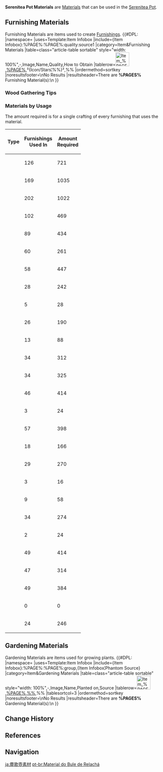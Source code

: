 {{Terminology Infobox
|image = Item Fabric.png
|type  = Item Types
}}
'''Serenitea Pot Materials''' are [[Materials]] that can be used in the [[Serenitea Pot]].

==Furnishing Materials==
{{Main|Creation}}
Furnishing Materials are items used to create [[Furnishings]].
{{#DPL:
|namespace=
|uses=Template:Item Infobox
|include={Item Infobox}:%PAGE%:%PAGE%:quality:source1
|category=Item&Furnishing Materials
|table=class="article-table sortable" style="width: 100%",-,Image,Name,Quality,How to Obtain
|tablerow=[[File:Item %PAGE%.png|45x45px]],[[%PAGE%]],²{Icon/Stars¦%%}²,%%
|ordermethod=sortkey
|noresultsfooter=\nNo Results
|resultsheader=There are '''%PAGES%''' Furnishing Material(s):\n
}}

===Wood Gathering Tips===
{{See also|Wood}}
{{Transclude|Wood|Cutting Trees}}

===Materials by Usage===
The amount required is for a single crafting of every furnishing that uses the material.
{| class="article-table tdl1 sortable alternating-colors-table align-center"
! Type
! Furnishings<br>Used In
! Amount<br>Required
|-
| {{Item|Iron Chunk}} || 126 || 721
|-
| {{Item|White Iron Chunk}} || 169 || 1035
|-
| {{Item|Fabric}} || 202 || 1022
|-
| {{Item|Red Dye}} || 102 || 469
|-
| {{Item|Blue Dye}} || 89 || 434
|-
| {{Item|Yellow Dye}} || 60 || 261
|-
| {{Item|Adhigama Wood}} || 58 || 447
|-
| {{Item|Aralia Wood}} || 28 || 242
|-
| {{Item|Ash Wood}} || 5 || 28
|-
| {{Item|Athel Wood}} || 26 || 190
|-
| {{Item|Bamboo Segment}} || 13 || 88
|-
| {{Item|Birch Wood}} || 34 || 312
|-
| {{Item|Brightwood}} || 34 || 325
|-
| {{Item|Cuihua Wood}} || 46 || 414
|-
| {{Item|Cypress Wood}} || 3 || 24
|-
| {{Item|Fir Wood}} || 57 || 398
|-
| {{Item|Fragrant Cedar Wood}} || 18 || 166
|-
| {{Item|Karmaphala Wood}} || 29 || 270
|-
| {{Item|Linden Wood}} || 3 || 16
|-
| {{Item|Mallow Wood}} || 9 || 58
|-
| {{Item|Maple Wood}} || 34 || 274
|-
| {{Item|Mountain Date Wood}} || 2 || 24
|-
| {{Item|Otogi Wood}} || 49 || 414
|-
| {{Item|Pine Wood}} || 47 || 314
|-
| {{Item|Sandbearer Wood}} || 49 || 384
|-
| {{Item|Torch Wood}} || 0 || 0
|-
| {{Item|Yumemiru Wood}} || 24 || 246
|}

==Gardening Materials==
{{Main|Gardening}}
Gardening Materials are items used for growing plants.
{{#DPL:
|namespace=
|uses=Template:Item Infobox
|include={Item Infobox}:%PAGE%:%PAGE%:group,{Item Infobox¦Phantom Source}
|category=Item&Gardening Materials
|table=class="article-table sortable" style="width: 100%",-,Image,Name,Planted on,Source
|tablerow=[[File:Item %PAGE%.png|45x45px]],[[%PAGE%]],[[%%]],%%
|tablesortcol=3
|ordermethod=sortkey
|noresultsfooter=\nNo Results
|resultsheader=There are '''%PAGES%''' Gardening Material(s):\n
}}

==Change History==
{{Change History|1.5}}

==References==
{{Reflist}}

==Navigation==
{{Material Navbox|type=Crafting Materials}}

[[ja:塵歌壺素材]]
[[pt-br:Material do Bule de Relachá]]